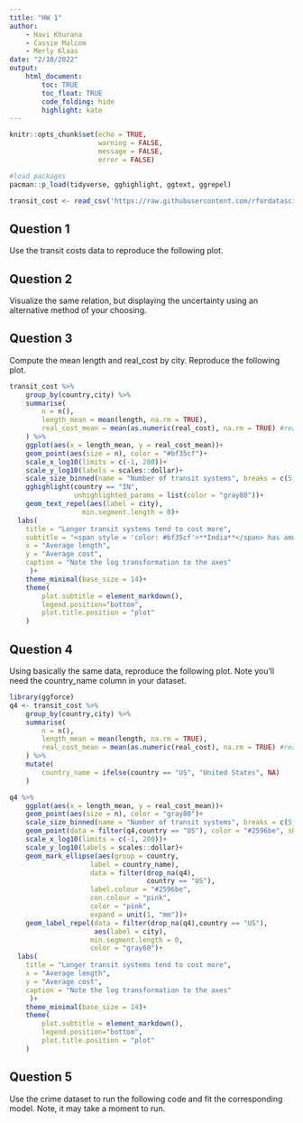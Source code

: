 ```yaml
---
title: "HW 1"
author: 
    - Havi Khurana
    - Cassie Malcom
    - Merly Klaas
date: "2/10/2022"
output: 
    html_document:
        toc: TRUE
        toc_float: TRUE
        code_folding: hide
        highlight: kate
---
```


```r
knitr::opts_chunk$set(echo = TRUE,
                      warning = FALSE,
                      message = FALSE,
                      error = FALSE)

#load packages
pacman::p_load(tidyverse, gghighlight, ggtext, ggrepel)
```

```r
transit_cost <- read_csv('https://raw.githubusercontent.com/rfordatascience/tidytuesday/master/data/2021/2021-01-05/transit_cost.csv')
```

## Question 1

Use the transit costs data to reproduce the following plot. 

## Question 2

Visualize the same relation, but displaying the uncertainty using an alternative method of your choosing.

## Question 3

Compute the mean length and real_cost by city. Reproduce the following plot.

```r
transit_cost %>% 
    group_by(country,city) %>% 
    summarise(
        n = n(),
        length_mean = mean(length, na.rm = TRUE),
        real_cost_mean = mean(as.numeric(real_cost), na.rm = TRUE) #real_cost is char
    ) %>% 
    ggplot(aes(x = length_mean, y = real_cost_mean))+
    geom_point(aes(size = n), color = "#bf35cf")+
    scale_x_log10(limits = c(-1, 200))+
    scale_y_log10(labels = scales::dollar)+
    scale_size_binned(name = "Number of transit systems", breaks = c(5, 10, 20))+
    gghighlight(country == "IN",
                unhighlighted_params = list(color = "gray80"))+
    geom_text_repel(aes(label = city),
                  min.segment.length = 0)+
  labs(
    title = "Longer transit systems tend to cost more",
    subtitle = "<span style = 'color: #bf35cf'>**India**</span> has among the most transit systems in the world",
    x = "Average length",
    y = "Average cost",
    caption = "Note the log transformation to the axes"
     )+
    theme_minimal(base_size = 14)+
    theme(
        plot.subtitle = element_markdown(),
        legend.position="bottom",
        plot.title.position = "plot"
    )
```


## Question 4

Using basically the same data, reproduce the following plot. Note you’ll need the country_name column in your dataset.

```r
library(ggforce)
q4 <- transit_cost %>% 
    group_by(country,city) %>% 
    summarise(
        n = n(),
        length_mean = mean(length, na.rm = TRUE),
        real_cost_mean = mean(as.numeric(real_cost), na.rm = TRUE) #real_cost is char
    ) %>% 
    mutate(
        country_name = ifelse(country == "US", "United States", NA)
    )

q4 %>% 
    ggplot(aes(x = length_mean, y = real_cost_mean))+
    geom_point(aes(size = n), color = "gray80")+
    scale_size_binned(name = "Number of transit systems", breaks = c(5, 10, 20))+
    geom_point(data = filter(q4,country == "US"), color = "#2596be", show.legend = FALSE)+
    scale_x_log10(limits = c(-1, 200))+
    scale_y_log10(labels = scales::dollar)+
    geom_mark_ellipse(aes(group = country, 
                    label = country_name),
                    data = filter(drop_na(q4),
                                  country == "US"),
                    label.colour = "#2596be",
                    con.colour = "pink",
                    color = "pink",
                    expand = unit(1, "mm"))+
    geom_label_repel(data = filter(drop_na(q4),country == "US"), 
                     aes(label = city),
                    min.segment.length = 0, 
                    color = "gray60")+
  labs(
    title = "Longer transit systems tend to cost more",
    x = "Average length",
    y = "Average cost",
    caption = "Note the log transformation to the axes"
     )+
    theme_minimal(base_size = 14)+
    theme(
        plot.subtitle = element_markdown(),
        legend.position="bottom",
        plot.title.position = "plot"
    )
```

## Question 5

Use the crime dataset to run the following code and fit the corresponding model. Note, it may take a moment to run.

